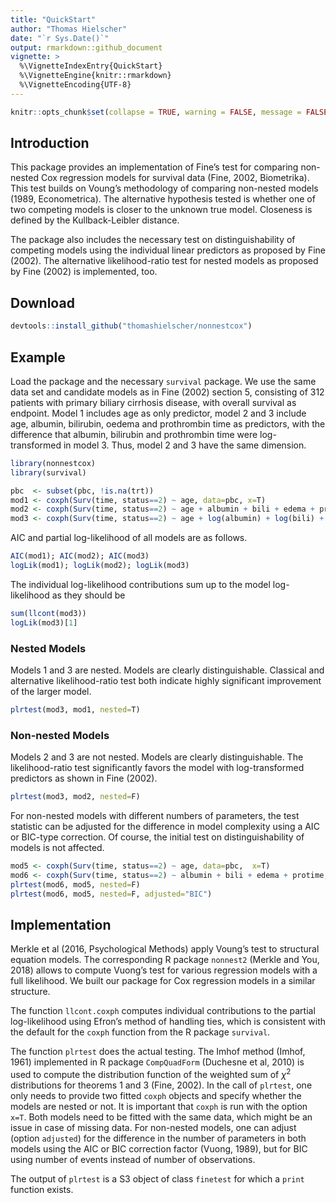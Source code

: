 ```yaml
---
title: "QuickStart"
author: "Thomas Hielscher"
date: "`r Sys.Date()`"
output: rmarkdown::github_document
vignette: >
  %\VignetteIndexEntry{QuickStart}
  %\VignetteEngine{knitr::rmarkdown}
  %\VignetteEncoding{UTF-8}
---
```


```r
knitr::opts_chunk$set(collapse = TRUE, warning = FALSE, message = FALSE, echo=TRUE, comment = "#>")
```


## Introduction

This package provides an implementation of Fine's test for comparing non-nested Cox regression models for survival data (Fine, 2002, Biometrika). This test builds on Voung's methodology of comparing non-nested models (1989, Econometrica). The alternative hypothesis tested is whether one of two competing models is closer to the unknown true model. Closeness is defined by the Kullback-Leibler distance.

The package also includes the necessary test on distinguishability of competing models using the individual linear predictors as proposed by Fine (2002). The alternative likelihood-ratio test for nested models as proposed by Fine (2002) is implemented, too. 

## Download

```r
devtools::install_github("thomashielscher/nonnestcox")
```

## Example

Load the package and the necessary `survival` package. We use the same data set and candidate models as in Fine (2002) section 5,  consisting of 312 patients with primary biliary cirrhosis disease, with overall survival as endpoint.
Model 1  includes age as only predictor, model 2 and 3 include age, albumin, bilirubin, oedema and prothrombin time as predictors, with the difference that albumin, bilirubin and prothrombin time were log-transformed in model 3. Thus, model 2 and 3 have the same dimension.

```r
library(nonnestcox)
library(survival)

pbc  <- subset(pbc, !is.na(trt))
mod1 <- coxph(Surv(time, status==2) ~ age, data=pbc, x=T)
mod2 <- coxph(Surv(time, status==2) ~ age + albumin + bili + edema + protime, data=pbc,  x=T)
mod3 <- coxph(Surv(time, status==2) ~ age + log(albumin) + log(bili) + edema + log(protime), data=pbc, x=T)
```

AIC and partial log-likelihood of all models are as follows.
```r
AIC(mod1); AIC(mod2); AIC(mod3)
logLik(mod1); logLik(mod2); logLik(mod3)
```

The individual log-likelihood contributions sum up to the model log-likelihood as they should be
```r
sum(llcont(mod3))
logLik(mod3)[1]
```

### Nested Models

Models 1 and 3 are nested. Models are clearly distinguishable. Classical and alternative likelihood-ratio test both indicate highly significant improvement of the larger model.

```r
plrtest(mod3, mod1, nested=T)
```

### Non-nested Models

Models 2 and 3 are not nested. Models are clearly distinguishable. 
The likelihood-ratio test significantly favors the model with log-transformed predictors as shown in Fine (2002).

```r
plrtest(mod3, mod2, nested=F) 
```

For non-nested models with different numbers of parameters, the test statistic can be adjusted for the difference in model complexity using a AIC or BIC-type correction. Of course, the initial test on distinguishability of models is not affected. 

```r
mod5 <- coxph(Surv(time, status==2) ~ age, data=pbc,  x=T)
mod6 <- coxph(Surv(time, status==2) ~ albumin + bili + edema + protime, data=pbc,  x=T)
plrtest(mod6, mod5, nested=F)
plrtest(mod6, mod5, nested=F, adjusted="BIC")
```

## Implementation

Merkle et al (2016, Psychological Methods) apply Voung's test to structural equation models. The corresponding  R package `nonnest2` (Merkle and You, 2018) allows to compute Vuong's test for various regression models with a full likelihood. We built our package for Cox regression models in a similar structure.

The function `llcont.coxph` computes individual contributions to the partial log-likelihood using Efron's method of handling ties, which is consistent with the default for the `coxph` function from the R package `survival`.

The function `plrtest` does the actual testing. The Imhof method (Imhof, 1961) implemented in R package `CompQuadForm` (Duchesne et al, 2010) is used to compute the distribution function of the weighted sum of $\chi^2$ distributions for theorems 1 and 3 (Fine, 2002). In the call of `plrtest`, one only needs to provide two fitted `coxph` objects and specify whether the models are nested or not. It is important that `coxph` is run with the option `x=T`. Both models need to be fitted with the same data, which might be an issue in case of missing data. 
For non-nested models, one can adjust (option `adjusted`) for the difference in the number of parameters in both models using the AIC or BIC correction factor (Vuong, 1989), but for BIC using number of events instead of number of observations. 

The output of `plrtest` is a S3 object of class `finetest` for which a `print` function exists.

